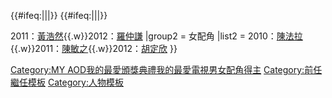 {{start box|width={{{width|50%}}}}}
{{#ifeq:{{{1|}}}||{{s-none|首任}}|{{s-before|{{{1}}}}}}}
{{s-title|[[MY AOD我的最愛頒獎典禮]]<br/>我的最愛電視{{{2}}}配角<br/><small>{{{3}}}年</small>}}
{{#ifeq:{{{4|}}}||{{s-none|現任}}|{{s-after|{{{4}}}}}}}
{{end box}}

{{Navbox
|name = MY AOD我的最愛頒獎典禮最佳男女配角得主
|title = [[MY AOD我的最愛頒獎典禮]] - 歷屆「我的最愛電視配角」得主
|group1 = 男配角
|list1 = 2010：[[敖嘉年]]{{.w}}2011：[[黃浩然]]{{.w}}2012：[[羅仲謙]]
|group2 = 女配角
|list2 = 2010：[[陳法拉]]{{.w}}2011：[[陳敏之]]{{.w}}2012：[[胡定欣]]
}}
<includeonly>[[Category:MY AOD我的最愛頒獎典禮我的最愛電視男女配角得主]]</includeonly>
<noinclude>
[[Category:前任繼任模板]]
[[Category:人物模板]]

</noinclude>